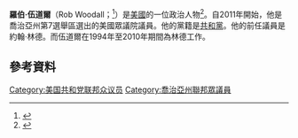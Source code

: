 '''羅伯·伍道爾'''（Rob Woodall；{{bd|1970年|2月11日}}<ref>{{cite web |url=http://nationaljournal.com/politics/rob-woodall-r--20101025 |title=存档副本 |accessdate=2010-11-04 |deadurl=yes |archiveurl=https://web.archive.org/web/20101029233408/http://nationaljournal.com/politics/rob-woodall-r--20101025 |archivedate=2010-10-29 }}</ref>）是[[美國|美國]]的一位政治人物<ref>{{Cite web |url=http://www.legistorm.com/memberbio/2722/Rep_Rob_Woodall_GA.html |title=存档副本 |access-date=2016-01-05 |archive-date=2011-08-16 |archive-url=https://web.archive.org/web/20110816002919/http://www.legistorm.com/memberbio/2722/Rep_Rob_Woodall_GA.html |dead-url=no }}</ref>。自2011年開始，他是喬治亞州第7選舉區選出的美國眾議院議員。他的黨籍是[[共和黨_(美國)|共和黨]]。他的前任議員是約翰·林德。而伍道爾在1994年至2010年期間為林德工作。
== 參考資料 ==
{{reflist}}
{{US-poli-bio-stub}}
{{normdaten}}
{{DEFAULTSORT:woodall}}
[[Category:美国共和党联邦众议员|Category:美国共和党联邦众议员]]
[[Category:喬治亞州聯邦眾議員|Category:喬治亞州聯邦眾議員]]
